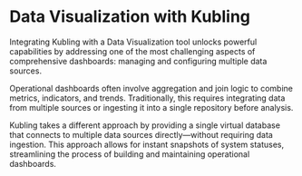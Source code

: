 # Data Visualization with Kubling

Integrating Kubling with a Data Visualization tool unlocks powerful capabilities by addressing one of the most challenging aspects 
of comprehensive dashboards: managing and configuring multiple data sources.

Operational dashboards often involve aggregation and join logic to combine metrics, indicators, and trends. 
Traditionally, this requires integrating data from multiple sources or ingesting it into a single repository before analysis.

Kubling takes a different approach by providing a single virtual database that connects to multiple data sources directly—without requiring data ingestion. 
This approach allows for instant snapshots of system statuses, streamlining the process of building and maintaining operational dashboards.
